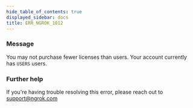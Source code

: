 ```yaml
---
hide_table_of_contents: true
displayed_sidebar: docs
title: ERR_NGROK_1012
---
```


### Message

You may not purchase fewer licenses than users. Your account currently has `USERS` users.

<ErrorDetails />

### Further help

If you're having trouble resolving this error, please reach out to [support@ngrok.com](mailto:support@ngrok.com?subject=Help%20with%20ERR_NGROK_1012)
